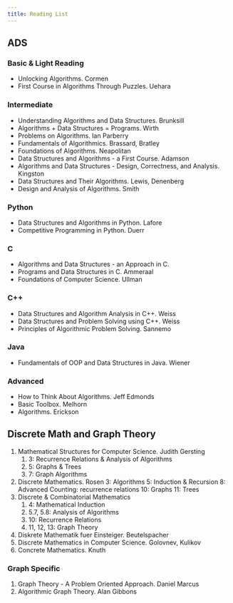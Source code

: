 ```yaml
---
title: Reading List
---
```


## ADS

### Basic & Light Reading

* Unlocking Algorithms. Cormen
* First Course in Algorithms Through Puzzles. Uehara

### Intermediate

* Understanding Algorithms and Data Structures. Brunksill
* Algorithms + Data Structures = Programs. Wirth
* Problems on Algorithms. Ian Parberry
* Fundamentals of Algorithmics. Brassard, Bratley
* Foundations of Algorithms. Neapolitan
* Data Structures and Algorithms - a First Course. Adamson
* Algorithms and Data Structures - Design, Correctness, and Analysis. Kingston
* Data Structures and Their Algorithms. Lewis, Denenberg
* Design and Analysis of Algorithms. Smith

### Python

* Data Structures and Algorithms in Python. Lafore
* Competitive Programming in Python. Duerr

### C

* Algorithms and Data Structures - an Approach in C. 
* Programs and Data Structures in C. Ammeraal
* Foundations of Computer Science. Ullman

### C++ 

* Data Structures and Algorithm Analysis in C++. Weiss
* Data Structures and Problem Solving using C++. Weiss
* Principles of Algorithmic Problem Solving. Sannemo

### Java

* Fundamentals of OOP and Data Structures in Java. Wiener

### Advanced 

* How to Think About Algorithms. Jeff Edmonds
* Basic Toolbox. Melhorn 
* Algorithms. Erickson


## Discrete Math and Graph Theory

1. Mathematical Structures for Computer Science. Judith Gersting
   1. 3: Recurrence Relations & Analysis of Algorithms
   2. 5: Graphs & Trees
   3. 7: Graph Algorithms
2. Discrete Mathematics. Rosen
   3: Algorithms
   5: Induction & Recursion
   8: Advanced Counting: recurrence relations
   10: Graphs 
   11: Trees
3. Discrete & Combinatorial Mathematics
   1. 4: Mathematical Induction
   2. 5.7, 5.8: Analysis of Algorithms
   3. 10: Recurrence Relations
   4. 11, 12, 13: Graph Theory
4. Diskrete Mathematik fuer Einsteiger. Beutelspacher
5. Discrete Mathematics in Computer Science. Golovnev, Kulikov
6. Concrete Mathematics. Knuth

### Graph Specific 

1. Graph Theory - A Problem Oriented Approach. Daniel Marcus
2. Algorithmic Graph Theory. Alan Gibbons